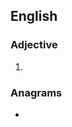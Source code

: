 ==English==

===Adjective===
{{head|en|adjective superlative form}}

# {{en-superlative of|drab}}

===Anagrams===
* {{anagrams|en|drabbets}}